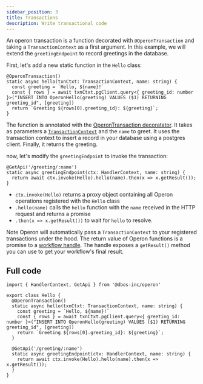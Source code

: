```yaml
---
sidebar_position: 3
title: Transactions
description: Write transactional code
---
```


An operon transaction is a function decorated with `@OperonTransaction` and taking a `TransactionContext` as a first argument. In this example, we will extend the `greetingEndpoint` to record greetings in the database.

First, let's add a new static function in the `Hello` class:
```tsx
@OperonTransaction()
static async hello(txnCtxt: TransactionContext, name: string) {
  const greeting = `Hello, ${name}!`
  const { rows } = await txnCtxt.pgClient.query<{ greeting_id: number }>("INSERT INTO OperonHello(greeting) VALUES ($1) RETURNING greeting_id", [greeting])
  return `Greeting ${rows[0].greeting_id}: ${greeting}`;
}
```

The function is annotated with the [OperonTransaction decoratator](../api-reference/decorators#OperonTransaction).
It takes as parameters a [`TransactionContext`](../api-reference/contexts#transactioncontext) and the `name` to greet. It uses the transaction context to insert a record in your database using a postgres client. Finally, it returns the greeting.

now, let's modify the `greetingEndpoint` to invoke the transaction:
```tsx
@GetApi('/greeting/:name')
static async greetingEndpoint(ctx: HandlerContext, name: string) {
  return await ctx.invoke(Hello).hello(name).then(x => x.getResult());
}
```
- `ctx.invoke(Hello)` returns a proxy object containing all Operon operations registered with the `Hello` class
- `.hello(name)` calls the `hello` function with the `name` received in the HTTP request and returns a promise
- `.then(x => x.getResult())` to wait for `hello` to resolve.

Note Operon will automatically pass a `TransactionContext` to your registered transactions under the hood.
The return value of Operon functions is a promise to a [workflow handle](../api-reference/workflow-handles).
The handle exposes a `getResult()` method you can use to get your workflow's final result.

## Full code

```tsx
import { HandlerContext, GetApi } from '@dbos-inc/operon'

export class Hello {
  @OperonTransaction()
  static async hello(txnCtxt: TransactionContext, name: string) {
	const greeting = `Hello, ${name}!`
	const { rows } = await txnCtxt.pgClient.query<{ greeting_id: number }>("INSERT INTO OperonHello(greeting) VALUES ($1) RETURNING greeting_id", [greeting])
	return `Greeting ${rows[0].greeting_id}: ${greeting}`;
  }

  @GetApi('/greeting/:name')
  static async greetingEndpoint(ctx: HandlerContext, name: string) {
    return await ctx.invoke(Hello).hello(name).then(x => x.getResult());
  }
}
```
